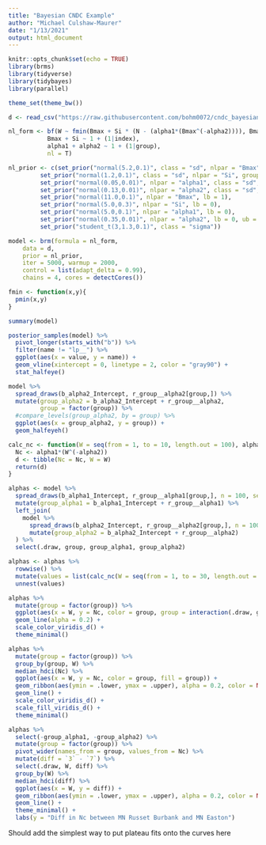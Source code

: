```yaml
---
title: "Bayesian CNDC Example"
author: "Michael Culshaw-Maurer"
date: "1/13/2021"
output: html_document
---
```


```r
knitr::opts_chunk$set(echo = TRUE)
library(brms)
library(tidyverse)
library(tidybayes)
library(parallel)

theme_set(theme_bw())
```

```r
d <- read_csv("https://raw.githubusercontent.com/bohm0072/cndc_bayesian_eval/main/minimal_example/data/mn_two_varieties.csv?token=ADZFJGWDUSC36CHCWQIEX7DABC4PG")

```

```r
nl_form <- bf(W ~ fmin(Bmax + Si * (N - (alpha1*(Bmax^(-alpha2)))), Bmax),
           Bmax + Si ~ 1 + (1|index),
           alpha1 + alpha2 ~ 1 + (1|group),
           nl = T)

nl_prior <- c(set_prior("normal(5.2,0.1)", class = "sd", nlpar = "Bmax", group = "index"),
         set_prior("normal(1.2,0.1)", class = "sd", nlpar = "Si", group = "index"),
         set_prior("normal(0.05,0.01)", nlpar = "alpha1", class = "sd", group ="group"),
         set_prior("normal(0.13,0.01)", nlpar = "alpha2", class = "sd", group ="group"),
         set_prior("normal(11.0,0.1)", nlpar = "Bmax", lb = 1),
         set_prior("normal(5.0,0.3)", nlpar = "Si", lb = 0),
         set_prior("normal(5.0,0.1)", nlpar = "alpha1", lb = 0),
         set_prior("normal(0.35,0.01)", nlpar = "alpha2", lb = 0, ub = 1),
         set_prior("student_t(3,1.3,0.1)", class = "sigma"))
```


```r
model <- brm(formula = nl_form, 
    data = d, 
    prior = nl_prior,
    iter = 5000, warmup = 2000,
    control = list(adapt_delta = 0.99),
    chains = 4, cores = detectCores())
```

```r
fmin <- function(x,y){
  pmin(x,y)
}
```

```r
summary(model)
```

```r
posterior_samples(model) %>% 
  pivot_longer(starts_with("b")) %>% 
  filter(name != "lp__") %>% 
  ggplot(aes(x = value, y = name)) +
  geom_vline(xintercept = 0, linetype = 2, color = "gray90") +
  stat_halfeye()
```

```r
model %>%
  spread_draws(b_alpha2_Intercept, r_group__alpha2[group,]) %>%
  mutate(group_alpha2 = b_alpha2_Intercept + r_group__alpha2,
         group = factor(group)) %>%
  #compare_levels(group_alpha2, by = group) %>%
  ggplot(aes(x = group_alpha2, y = group)) +
  geom_halfeyeh()
```

```r
calc_nc <- function(W = seq(from = 1, to = 10, length.out = 100), alpha1, alpha2){
  Nc <- alpha1*(W^(-alpha2))
  d <- tibble(Nc = Nc, W = W)
  return(d)
}
```

```r
alphas <- model %>% 
  spread_draws(b_alpha1_Intercept, r_group__alpha1[group,], n = 100, seed = 1) %>% 
  mutate(group_alpha1 = b_alpha1_Intercept + r_group__alpha1) %>% 
  left_join(
    model %>% 
      spread_draws(b_alpha2_Intercept, r_group__alpha2[group,], n = 100, seed = 1) %>% 
      mutate(group_alpha2 = b_alpha2_Intercept + r_group__alpha2) 
  ) %>% 
  select(.draw, group, group_alpha1, group_alpha2)
```

```r
alphas <- alphas %>% 
  rowwise() %>% 
  mutate(values = list(calc_nc(W = seq(from = 1, to = 30, length.out = 3000), alpha1 = group_alpha1, alpha2 = group_alpha2))) %>% 
  unnest(values)
```

```r
alphas %>% 
  mutate(group = factor(group)) %>% 
  ggplot(aes(x = W, y = Nc, color = group, group = interaction(.draw, group))) +
  geom_line(alpha = 0.2) +
  scale_color_viridis_d() +
  theme_minimal()
```

```r
alphas %>% 
  mutate(group = factor(group)) %>% 
  group_by(group, W) %>% 
  median_hdci(Nc) %>% 
  ggplot(aes(x = W, y = Nc, color = group, fill = group)) +
  geom_ribbon(aes(ymin = .lower, ymax = .upper), alpha = 0.2, color = NA) +
  geom_line() +
  scale_color_viridis_d() +
  scale_fill_viridis_d() +
  theme_minimal()
```

```r
alphas %>% 
  select(-group_alpha1, -group_alpha2) %>% 
  mutate(group = factor(group)) %>% 
  pivot_wider(names_from = group, values_from = Nc) %>% 
  mutate(diff = `3` - `7`) %>% 
  select(.draw, W, diff) %>% 
  group_by(W) %>% 
  median_hdci(diff) %>% 
  ggplot(aes(x = W, y = diff)) +
  geom_ribbon(aes(ymin = .lower, ymax = .upper), alpha = 0.2, color = NA) +
  geom_line() +
  theme_minimal() +
  labs(y = "Diff in Nc between MN Russet Burbank and MN Easton")
```

Should add the simplest way to put plateau fits onto the curves here

